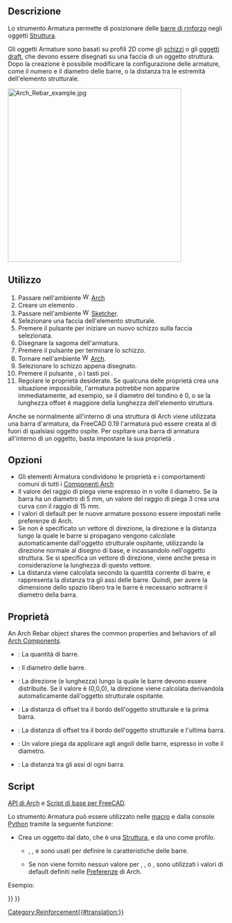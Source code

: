 <languages/>

<div class="mw-translate-fuzzy">
{{Docnav/it
|[[Reinforcement_FootingRebars/it|Armatura di Fondamenta]]
|[[Arch_CurtainWall/it|Facciata continua]]
|[[Arch_Workbench/it|Arch]]
|IconL=Reinforcement_FootingRebars.svg
|IconR=Arch_CurtainWall.svg
|IconC=Workbench_Arch.svg
}}
</div>

{{Docnav
|
|[[Reinforcement_StraightRebar|StraightRebar]]
|[[Reinforcement_Workbench|Reinforcement]]
|IconL=
|IconR=Reinforcement_StraightRebar.svg
|IconC=Reinforcement_Workbench.svg
}}

{{VeryImportantMessage|THIS COMMAND IS PART OF THE INTEGRATED [[BIM_Workbench|BIM WORKBENCH]] IN V1.0<br>
This page has been updated for that version.}}

<div class="mw-translate-fuzzy">
{{GuiCommand
|Name=Arch Rebar
|Name/it=Armatura
|MenuLocation=Arch → Strumenti di armatura → Armatura personalizzata<br>3D/BIM → Reinforcement tools → Armatura personalizzata
|Workbenches=[[Arch_Workbench/it|Arch]], [[BIM_Workbench/it|BIM]]
|Shortcut={{KEY|R}} {{KEY|B}}
|SeeAlso=[[Arch_Structure/it|Struttura Arch]], [[Reinforcement_Workbench/it|Ambiente Reinforcement]]
}}
</div>

<span id="Description"></span>
==Descrizione==

<div class="mw-translate-fuzzy">
Lo strumento Armatura permette di posizionare delle [http://en.wikipedia.org/wiki/Rebar barre di rinforzo] negli oggetti [[Arch Structure/it|Struttura]].
</div>

<div class="mw-translate-fuzzy">
Gli oggetti Armature sono basati su profili 2D come gli [[Sketcher_Workbench/it|schizzi]] o gli [[Draft_Workbench/it|oggetti draft]], che devono essere disegnati su una faccia di un oggetto struttura. Dopo la creazione è possibile modificare la configurazione delle armature, come il numero e il diametro delle barre, o la distanza tra le estremità dell'elemento strutturale.
</div>

[[Image:Arch Rebar example.jpg|400px]]
{{Caption|Oggetto strutturale con due schizzi disegnati sulle sue facce, che vengono poi trasformati in due serie di oggetti armature}}

<span id="Usage"></span>
==Utilizzo==

<div class="mw-translate-fuzzy">
# Passare nell'ambiente [[Image:Workbench_Arch.svg|16px]] [[Arch Workbench/it|Arch]]
# Creare un elemento {{Button|[[Image:Arch_Structure.svg|16px]] [[Arch Structure/it|Struttura]]}}.
# Passare nell'ambiente [[Image:Workbench_Sketcher.svg|16px]] [[Sketcher Workbench/it|Sketcher]].
# Selezionare una faccia dell'elemento strutturale.
# Premere il pulsante {{Button|[[Image:Sketcher NewSketch.svg|16px]] [[Sketcher NewSketch/it|Crea uno schizzo]]}} per iniziare un nuovo schizzo sulla faccia selezionata.
# Disegnare la sagoma dell'armatura.
# Premere il pulsante {{Button|[[Image:Sketcher LeaveSketch.svg|16px]] [[Sketcher LeaveSketch/it|Esci]]}} per terminare lo schizzo.
# Tornare nell'ambiente [[Image:Workbench_Arch.svg|16px]] [[Arch Workbench/it|Arch]].
# Selezionare lo schizzo appena disegnato.
# Premere il pulsante {{Button|[[Image:Arch Rebar.svg|16px]] [[Arch Rebar/it|Armatura]]}}, o i tasti {{KEY|R}} poi {{KEY|B}}.
# Regolare le proprietà desiderate. Se qualcuna delle proprietà crea una situazione impossibile, l'armatura potrebbe non apparire immediatamente, ad esempio, se il diametro del tondino è 0, o se la lunghezza offset è maggiore della lunghezza dell'elemento struttura.
</div>

Anche se normalmente all'interno di una struttura di Arch viene utilizzata una barra d'armatura, da FreeCAD 0.19 l'armatura può essere creata al di fuori di qualsiasi oggetto ospite. Per ospitare una barra di armatura all'interno di un oggetto, basta impostare la sua proprietà {{PropertyData|Host}}.

<span id="Options"></span>
==Opzioni==

<div class="mw-translate-fuzzy">
* Gli elementi Armatura condividono le proprietà e i comportamenti comuni di tutti i [[Arch Component/it|Componenti Arch]]
* Il valore del raggio di piega viene espresso in n volte il diametro. Se la barra ha un diametro di 5 mm, un valore del raggio di piega 3 crea una curva con il raggio di 15 mm.
* I valori di default per le nuove armature possono essere impostati nelle preferenze di Arch.
* Se non è specificato un vettore di direzione, la direzione e la distanza lungo la quale le barre si propagano vengono calcolate automaticamente dall'oggetto strutturale ospitante, utilizzando la direzione normale al disegno di base, e incassandolo nell'oggetto struttura. Se si specifica un vettore di direzione, viene anche presa in considerazione la lunghezza di questo vettore.
* La distanza viene calcolata secondo la quantità corrente di barre, e rappresenta la distanza tra gli assi delle barre. Quindi, per avere la dimensione dello spazio libero tra le barre è necessario sottrarre il diametro della barra.
</div>

<span id="Properties"></span>
==Proprietà==

An Arch Rebar object shares the common properties and behaviors of all [[Arch_Component|Arch Components]].

* {{ProprietaDati|Amount}}: La quantità di barre.
* {{ProprietaDati|Diameter}}: Il diametro delle barre.
* {{ProprietaDati|Direction}}: La direzione (e lunghezza) lungo la quale le barre devono essere distribuite. Se il valore è (0,0,0), la direzione viene calcolata derivandola automaticamente dall'oggetto strutturale ospitante.
* {{ProprietaDati|Offset Start}}: La distanza di offset tra il bordo dell'oggetto strutturale e la prima barra.
* {{ProprietaDati|Offset End}}: La distanza di offset tra il bordo dell'oggetto strutturale e l'ultima barra.
* {{ProprietaDati|Rounding}}: Un valore piega da applicare agli angoli delle barre, espresso in volte il diametro.
* {{ProprietaDati|Spacing}}: La distanza tra gli assi di ogni barra.

<span id="Scripting"></span>
==Script==

<div class="mw-translate-fuzzy">
{{Emphasis|Vedere anche:}} [[Arch API/it|API di Arch]] e [[FreeCAD_Scripting_Basics/it|Script di base per FreeCAD]].
</div>

Lo strumento Armatura può essere utilizzato nelle [[Macros/it|macro]] e dalla console [[Python/it|Python]] tramite la seguente funzione:

{{Code|code=
Rebar = makeRebar(baseobj=None, sketch=None, diameter=None, amount=1, offset=None, name="Rebar")
}}

* Crea un oggetto {{incode|Rebar}} dal {{incode|baseobj}} dato, che è una [[Arch Structure/it|Struttura]], e da uno {{incode|sketch}} come profilo.
** {{incode|diameter}}, {{incode|amount}}, e {{incode|offset}} sono usati per definire le caratteristiche delle barre.
** Se non viene fornito nessun valore per {{incode|diameter}}, {{incode|amount}}, o {{incode|offset}}, sono utilizzati i valori di default definiti nelle [[Arch Preferences/it|Preferenze]] di Arch.

Esempio:

{{Code|code=
import FreeCAD, Arch, Part

Structure = Arch.makeStructure(None, length=1000, width=1000, height=3000)
Structure.ViewObject.Transparency = 80
FreeCAD.ActiveDocument.recompute()

p1 = FreeCAD.Vector(-400, 400, 0)
p2 = FreeCAD.Vector(400, 400, 0)
Sketch = FreeCAD.ActiveDocument.addObject('Sketcher::SketchObject', 'Sketch')
Sketch.MapMode = "FlatFace"
Sketch.Support = [(Structure, "Face6")]
Sketch.addGeometry(Part.LineSegment(p1, p2))
FreeCAD.ActiveDocument.recompute()

Rebar = Arch.makeRebar(Structure, Sketch, diameter=80, amount=7, offset=50)
Rebar.OffsetStart = 100
Rebar.OffsetEnd = 100
FreeCAD.ActiveDocument.recompute()
}}


{{Docnav
|
|[[Reinforcement_StraightRebar|StraightRebar]]
|[[Reinforcement_Workbench|Reinforcement]]
|IconL=
|IconR=Reinforcement_StraightRebar.svg
|IconC=Reinforcement_Workbench.svg
}}

<div class="mw-translate-fuzzy">
{{Docnav/it
|[[Reinforcement_FootingRebars/it|Armatura di Fondamenta]]
|[[Arch_CurtainWall/it|Facciata continua]]
|[[Arch_Workbench/it|Arch]]
|IconL=Reinforcement_FootingRebars.svg
|IconR=Arch_CurtainWall.svg
|IconC=Workbench_Arch.svg
}}
</div>

[[Category:Reinforcement{{#translation:}}]]
{{BIM_Tools_navi{{#translation:}}}}
{{Userdocnavi{{#translation:}}}}